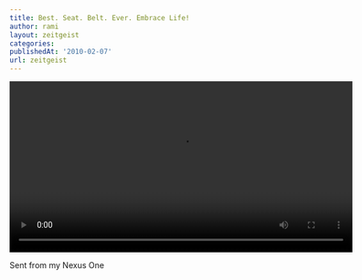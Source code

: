 ```yaml
---
title: Best. Seat. Belt. Ever. Embrace Life!
author: rami
layout: zeitgeist
categories:
publishedAt: '2010-02-07'
url: zeitgeist
---
```


<video controls width="600">
    <source src="/assets/videos/content/zeitgeist/best-seat-belt-ever.mp4"
            type="video/mp4"/>
    Sorry, your browser doesn't support embedded videos.
</video>


Sent from my Nexus One
